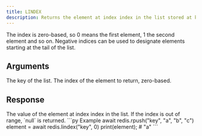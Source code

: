 ```yaml
---
title: LINDEX
description: Returns the element at index index in the list stored at key.
---
```


The index is zero-based, so 0 means the first element, 1 the second element and so on. Negative indices can be used to designate elements starting at the tail of the list.


## Arguments

<ParamField body="key" type="string" required>
    The key of the list.
</ParamField>

<ParamField body="index" type="number" required>
    The index of the element to return, zero-based.
</ParamField>


## Response

<ResponseField type="TValue | null" required>
  The value of the element at index index in the list. If the index is out of range, `null` is returned.
</ResponseField>

<RequestExample>
```py Example
await redis.rpush("key", "a", "b", "c")
element = await redis.lindex("key", 0)
print(element); # "a"
```
</RequestExample>
